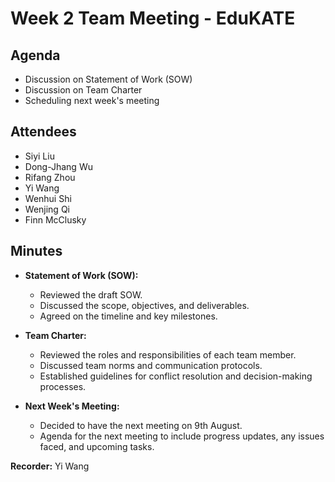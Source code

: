 # Week 2 Team Meeting - EduKATE

## Agenda
- Discussion on Statement of Work (SOW)
- Discussion on Team Charter
- Scheduling next week's meeting

## Attendees
- Siyi Liu
- Dong-Jhang Wu
- Rifang Zhou
- Yi Wang
- Wenhui Shi
- Wenjing Qi
- Finn McClusky

## Minutes

- **Statement of Work (SOW):**
  - Reviewed the draft SOW.
  - Discussed the scope, objectives, and deliverables.
  - Agreed on the timeline and key milestones.

- **Team Charter:**
  - Reviewed the roles and responsibilities of each team member.
  - Discussed team norms and communication protocols.
  - Established guidelines for conflict resolution and decision-making processes.

- **Next Week's Meeting:**
  - Decided to have the next meeting on 9th August.
  - Agenda for the next meeting to include progress updates, any issues faced, and upcoming tasks.

**Recorder:** Yi Wang
